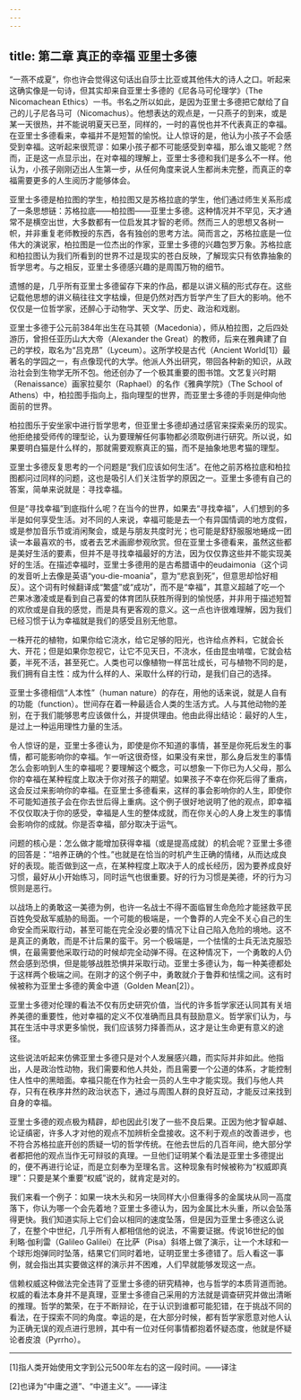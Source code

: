 ```yaml
---
---
---
```

title: 第二章 真正的幸福 亚里士多德
---




“一燕不成夏”，你也许会觉得这句话出自莎士比亚或其他伟大的诗人之口。听起来这确实像是一句诗，但其实却来自亚里士多德的《尼各马可伦理学》（The Nicomachean Ethics）一书。书名之所以如此，是因为亚里士多德把它献给了自己的儿子尼各马可（Nicomachus）。他想表达的观点是，一只燕子的到来，或是某一天很热，并不能说明夏天已至，同样的，一时的喜悦也并不代表真正的幸福。在亚里士多德看来，幸福并不是短暂的愉悦。让人惊讶的是，他认为小孩子不会感受到幸福。这听起来很荒谬：如果小孩子都不可能感受到幸福，那么谁又能呢？然而，正是这一点显示出，在对幸福的理解上，亚里士多德和我们是多么不一样。他认为，小孩子刚刚迈出人生第一步，从任何角度来说人生都尚未完整，而真正的幸福需要更多的人生阅历才能够体会。

亚里士多德是柏拉图的学生，柏拉图又是苏格拉底的学生，他们通过师生关系形成了一条思想链：苏格拉底——柏拉图——亚里士多德。这种情况并不罕见，天才通常不是横空出世，大多数都有一位启发其才智的老师。然而三人的思想又各树一帜，并非重复老师教授的东西，各有独创的思考方法。简而言之，苏格拉底是一位伟大的演说家，柏拉图是一位杰出的作家，亚里士多德的兴趣包罗万象。苏格拉底和柏拉图认为我们所看到的世界不过是现实的苍白反映，了解现实只有依靠抽象的哲学思考。与之相反，亚里士多德感兴趣的是周围万物的细节。

遗憾的是，几乎所有亚里士多德留存下来的作品，都是以讲义稿的形式存在。这些记载他思想的讲义稿往往文字枯燥，但是仍然对西方哲学产生了巨大的影响。他不仅仅是一位哲学家，还醉心于动物学、天文学、历史、政治和戏剧。

亚里士多德于公元前384年出生在马其顿（Macedonia），师从柏拉图，之后四处游历，曾担任亚历山大大帝（Alexander the Great）的教师，后来在雅典建了自己的学校，取名为“吕克昂”（Lyceum）。这所学校是古代（Ancient World[1]）最著名的学园之一，有点像现代的大学。他派人外出研究，带回各种新的知识，从政治社会到生物学无所不包。他还创办了一个极其重要的图书馆。文艺复兴时期（Renaissance）画家拉斐尔（Raphael）的名作《雅典学院》（The School of Athens）中，柏拉图手指向上，指向理型的世界，而亚里士多德的手则是伸向他面前的世界。

柏拉图乐于安坐家中进行哲学思考，但亚里士多德却通过感官来探索亲历的现实。他拒绝接受师传的理型论，认为要理解任何事物都必须取例进行研究。所以说，如果要明白猫是什么样的，那就需要观察真正的猫，而不是抽象地思考猫的理型。

亚里士多德反复思考的一个问题是“我们应该如何生活”。在他之前苏格拉底和柏拉图都问过同样的问题，这也是吸引人们关注哲学的原因之一。亚里士多德有自己的答案，简单来说就是：寻找幸福。

但是“寻找幸福”到底指什么呢？在当今的世界，如果去“寻找幸福”，人们想到的多半是如何享受生活。对不同的人来说，幸福可能是去一个有异国情调的地方度假，或是参加音乐节或消闲聚会，或是与朋友共度时光；也可能是舒舒服服地蜷成一团读一本最喜欢的书，或者去艺术画廊参观欣赏。但在亚里士多德看来，虽然这些都是美好生活的要素，但并不是寻找幸福最好的方法，因为仅仅靠这些并不能实现美好的生活。在描述幸福时，亚里士多德用的是古希腊语中的eudaimonia（这个词的发音听上去像是英语“you-die-moania”，意为“悲哀到死”，但意思却恰好相反）。这个词有时候翻译成“繁盛”或“成功”，而不是“幸福”，其意义超越了吃一个芒果冰激凌或是看到自己喜爱的体育团队获胜所得到的愉悦感，并非用于描述短暂的欢欣或是自我的感觉，而是具有更客观的意义。这一点也许很难理解，因为我们已经习惯于认为幸福就是我们的感受且别无他意。

一株开花的植物，如果你给它浇水，给它足够的阳光，也许给点养料，它就会长大、开花；但是如果你忽视它，让它不见天日，不浇水，任由昆虫啃噬，它就会枯萎，半死不活，甚至死亡。人类也可以像植物一样茁壮成长，可与植物不同的是，我们拥有自主性：成为什么样的人、采取什么样的行动，是我们自己的选择。

亚里士多德相信“人本性”（human nature）的存在，用他的话来说，就是人自有的功能（function）。世间存在着一种最适合人类的生活方式。人与其他动物的差别，在于我们能够思考应该做什么，并提供理由。他由此得出结论：最好的人生，是过上一种运用理性力量的生活。

令人惊讶的是，亚里士多德认为，即使是你不知道的事情，甚至是你死后发生的事情，都可能影响你的幸福。乍一听这很奇怪，如果没有来世，那么身后发生的事情怎么会影响到人生的幸福呢？要理解这个概念，可以想象一下你已为人父母，那么你的幸福在某种程度上取决于你对孩子的期望。如果孩子不幸在你死后得了重病，这会反过来影响你的幸福。在亚里士多德看来，这样的事会影响你的人生，即使你不可能知道孩子会在你去世后得上重病。这个例子很好地说明了他的观点，即幸福不仅仅取决于你的感受，幸福是人生的整体成就，而在你关心的人身上发生的事情会影响你的成就。你是否幸福，部分取决于运气。

问题的核心是：怎么做才能增加获得幸福（或是提高成就）的机会呢？亚里士多德的回答是：“培养正确的个性。”也就是在恰当的时机产生正确的情绪，从而达成良好的表现。能否做到这一点，在某种程度上取决于人的成长经历，因为要养成良好习惯，最好从小开始练习，同时运气也很重要。好的行为习惯是美德，坏的行为习惯则是恶行。

以战场上的勇敢这一美德为例，也许一名战士不得不面临冒生命危险才能拯救平民百姓免受敌军威胁的局面。一个可能的极端是，一个鲁莽的人完全不关心自己的生命安全而采取行动，甚至可能在完全没必要的情况下让自己陷入危险的境地。这不是真正的勇敢，而是不计后果的蛮干。另一个极端是，一个怯懦的士兵无法克服恐惧，在最需要他采取行动的时候却完全动弹不得。在这种情况下，一个勇敢的人仍然会感到恐惧，但是能够战胜恐惧并采取行动。亚里士多德认为，每一种美德都处于这样两个极端之间。在刚才的这个例子中，勇敢就介于鲁莽和怯懦之间。这有时候被称为亚里士多德的黄金中道（Golden Mean[2]）。

亚里士多德对伦理的看法不仅有历史研究价值，当代的许多哲学家还认同其有关培养美德的重要性，他对幸福的定义不仅准确而且具有鼓励意义。哲学家们认为，与其在生活中寻求更多愉悦，我们应该努力择善而从，这才是让生命更有意义的途径。

这些说法听起来仿佛亚里士多德只是对个人发展感兴趣，而实际并非如此。他指出，人是政治性动物，我们需要和他人共处，而且需要一个公道的体系，才能控制住人性中的黑暗面。幸福只能在作为社会一员的人生中才能实现。我们与他人共存，只有在秩序井然的政治状态下，通过与周围人群的良好互动，才能反过来找到自身的幸福。

亚里士多德的观点极为精辟，却也因此引发了一些不良后果。正因为他才智卓越、论证缜密，许多人才对他的观点不加辨析全盘接收。这不利于观点的改善进步，也不符合苏格拉底开创的质疑一切的哲学传统。在他去世后的几百年间，绝大部分学者都把他的观点当作无可辩驳的真理。一旦他们证明某个看法是亚里士多德提出的，便不再进行论证，而是立刻奉为至理名言。这种现象有时候被称为“权威即真理”：只要是某个重要“权威”说的，就肯定是对的。

我们来看一个例子：如果一块木头和另一块同样大小但重得多的金属块从同一高度落下，你认为哪一个会先着地？亚里士多德认为，因为金属比木头重，所以会坠落得更快。我们知道实际上它们会以相同的速度坠落，但是因为亚里士多德这么说了，在整个中世纪，几乎所有人都相信他的说法，不需要证据。传说16世纪的伽利略·伽利雷（Galileo Galilei）在比萨（Pisa）斜塔上做了演示，让一个木球和一个球形炮弹同时坠落，结果它们同时着地，证明亚里士多德错了。后人看这一事例，就会指出其实要做这样的演示并不困难，人们早就能够发现这一点。

信赖权威这种做法完全违背了亚里士多德的研究精神，也与哲学的本质背道而驰。权威的看法本身并不是真理，亚里士多德自己采用的方法就是调查研究并做出清晰的推理。哲学的繁荣，在于不断辩论，在于认识到谁都可能犯错，在于挑战不同的看法，在于探索不同的角度。幸运的是，在大部分时候，都有哲学家愿意对他人认为正确无误的观点进行思辨，其中有一位对任何事情都抱着怀疑态度，他就是怀疑论者皮浪（Pyrrho）。



* * *



[1]指人类开始使用文字到公元500年左右的这一段时间。——译注

[2]也译为“中庸之道”、“中道主义”。——译注